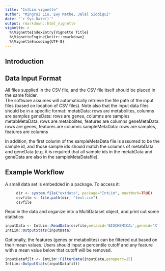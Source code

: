 ```yaml
---
title: "IntLim vignette"
author: "Mingrui Liu, Ewy Mathe, Jalal Siddiqui"
date: "`r Sys.Date()`"
output: rmarkdown::html_vignette
vignette: >
  %\VignetteIndexEntry{Vignette Title}
  %\VignetteEngine{knitr::rmarkdown}
  %\VignetteEncoding{UTF-8}
---
```


## Introduction

## Data Input Format
All files supplied in the CSV file, and the CSV file itself should be placed in the same folder.  
The software assumes will automatically retrieve the file path of the input files (based on location of CSV files).  Note also that the input data files should be in a specific format: 
	metabData: rows are metabolites, columns are samples 
	geneData: rows are genes, columns are samples 
	metabMetaData: rows are metabolites, features are columns 
	geneMetaData: rows are genes, features are columns
	sampleMetaData: rows are samples, features are columns 

In addition, the first column of the sampleMetaData file is assumed to be the sample id, and those sample ids should match the columns of metabData and geneData (e.g. it is required that all sample ids in the metabData and geneData are also in the sampleMetaDatafile).

## Example Workflow
A small data set is embedded in a package.  To access it:
```r
     dir <- system.file("extdata", package="IntLim", mustWork=TRUE)
     csvfile <- file.path(dir, "test.csv")
     csvfile
```

Read in the data and organize into a MultiDataset object, and print out some statistics:
```r
inputData <- IntLim::ReadData(csvfile,metabid='BIOCHEMICAL',geneid='X')
IntLim::OutputStats(inputData)
```

Optionally, the features (genes or metabolites) can be filtered out based on their mean values. Users should input a percentile cutoff and any feature with a mean value below that cutoff will be removed.
```r
inputDatafilt <- IntLim::FilterData(inputData,geneperc=15)
IntLim::OutputStats(inputDatafilt)
```

